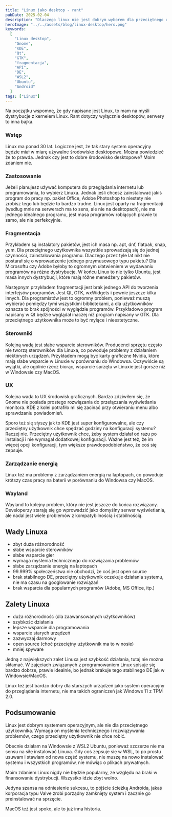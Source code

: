 ```yaml
---
title: "Linux jako desktop - rant"
pubDate: 2025-02-04
description: "Dlaczego linux nie jest dobrym wyborem dla przeciętnego użytkownika."
heroImage: "../../assets/blog/linux-desktop/hero.png"
keywords:
  [
    "Linux desktop",
    "Gnome",
    "KDE",
    "Qt",
    "GTK",
    "fragmentacja",
    "API",
    "DE",
    "WSL2",
    "Ubuntu",
    "Android"
  ]
tags: ["Linux"]
---
```



Na początku wspomnę, że gdy napisane jest Linux, to mam na myśli dystrybucje z kernelem Linux.
Rant dotyczy wyłącznie desktopów, serwery to inna bajka. 

### Wstęp
Linux ma ponad 30 lat. Logiczne jest, że tak stary system operacyjny będzie miał w miarę używalne środowisko desktopowe. Można powiedzieć że to prawda. Jednak czy jest to dobre środowisko desktopowe? Moim zdaniem nie.

### Zastosowanie
Jeżeli planujesz używać komputera do przeglądania internetu lub programowania, to wybierz Linuxa. Jednak jeśli chcesz zainstalować jakiś program do pracy np. pakiet Office, Adobe Photoshop to niestety nie zrobisz tego lub będzie to bardzo trudne.
Linux jest oparty na fragmentacji (według mnie na serwerach ma to sens, ale nie na desktopach), nie ma jednego idealnego programu, jest masa programów robiących prawie to samo, ale nie perfekcyjnie. 

### Fragmentacja
Przykładem są instalatory pakietów, jest ich masa np. apt, dnf, flatpak, snap, yum. Dla przeciętnego użytkownika wszystkie sprowadzają się do jednej czynności, zainstalowania programu. Dlaczego przez tyle lat nikt nie postarał się o wprowadzenie jednego przymusowego typu pakietu? Dla Microsoftu czy Adobe byłoby to ogromnym ułatwieniem w wydawaniu programów na różne dystrybucje. W końcu Linux to nie tylko Ubuntu, jest masa innych dystrybucji, które mają różne menedżery pakietów.

Następnym przykładem fragmentacji jest brak jednego API do tworzenia interfejsów programów. Jest Qt, GTK, wxWidgets i pewnie jeszcze kilka innych. Dla programistów jest to ogromny problem, ponieważ muszą wybierać pomiędzy tymi wszystkimi bibliotekami, a dla użytkowników oznacza to brak spójności w wyglądzie programów. Przykładowo program napisany w Qt będzie wyglądał inaczej niż program napisany w GTK. Dla przeciętnego użytkownika może to być mylące i nieestetyczne.

### Sterowniki
Kolejną wadą jest słabe wsparcie sterowników. Producenci sprzętu często nie tworzą sterowników dla Linuxa, co powoduje problemy z działaniem niektórych urządzeń. Przykładem mogą być karty graficzne Nvidia, które mają słabe wsparcie w Linuxie w porównaniu do Windowsa. Oczywiście są wyjątki, ale ogólnie rzecz biorąc, wsparcie sprzętu w Linuxie jest gorsze niż w Windowsie czy MacOS.

### UX
Kolejna wada to UX środowisk graficznych. Bardzo zdziwiłem się, że Gnome nie posiada prostego rozwiązania do przełączania wyświetlania monitora. KDE z kolei potrafiło mi się zacinać przy otwieraniu menu albo sprawdzaniu powiadomień.

Sporo też się słyszy jak to KDE jest super konfigurowalne, ale czy przeciętny użytkownik chce spędzać godziny na konfiguracji systemu? Raczej nie. Przeciętny użytkownik chce, żeby system działał od razu po instalacji i nie wymagał dodatkowej konfiguracji. Ważne jest też, że im więcej opcji konfiguracji, tym większe prawdopodobieństwo, że coś się zepsuje.

### Zarządzanie energią
Linux też ma problemy z zarządzaniem energią na laptopach, co powoduje krótszy czas pracy na baterii w porównaniu do Windowsa czy MacOS.

### Wayland
Wayland to kolejny problem, który nie jest jeszcze do końca rozwiązany. Developerzy starają się go wprowadzić jako domyślny serwer wyświetlania, ale nadal jest wiele problemów z kompatybilnością i stabilnością.

## Wady Linuxa

- zbyt duża różnorodność
- słabe wsparcie sterowników
- słabe wsparcie gier
- wymaga myślenia technicznego do rozwiązania problemów
- słabe zarządzanie energią na laptopach
- 99.999% społeczeństwa nie obchodzi, że coś jest open source
- brak stabilnego DE, przeciętny użytkownik oczekuje działania systemu, nie ma czasu na googlowanie rozwiązań
- brak wsparcia dla popularnych programów (Adobe, MS Office, itp.)

## Zalety Linuxa

- duża różnorodność (dla zaawansowanych użytkowników)
- szybkość działania
- lepsze wsparcie dla programowania
- wsparcie starych urządzeń
- zazwyczaj darmowy
- open source (choć przeciętny użytkownik ma to w nosie)
- mniej spyware

Jedną z największych zalet Linuxa jest szybkość działania, tutaj nie można skłamać.
W zajęciach związanych z programowaniem Linux spisuje się bardzo dobrze, prawie idealnie, bo jednak brakuje tego stabilnego DE jak w Windowsie/MacOS.

Linux też jest bardzo dobry dla starszych urządzeń jako system operacyjny do przeglądania internetu, nie ma takich ograniczeń jak Windows 11 z TPM 2.0.

## Podsumowanie
Linux jest dobrym systemem operacyjnym, ale nie dla przeciętnego użytkownika. Wymaga on myślenia technicznego i rozwiązywania problemów, czego przeciętny użytkownik nie chce robić.

Obecnie działam na Windowsie z WSL2 Ubuntu, ponieważ szczerze nie ma sensu na siłę instalować Linuxa. Gdy coś zepsuje się w WSL, to po prostu usuwam i stawiam od nowa część systemu, nie muszę na nowo instalować systemu i wszystkich programów, nie mówiąc o plikach prywatnych. 

Moim zdaniem Linux nigdy nie będzie popularny, ze względu na braki w finansowaniu dystrybucji. Wszystko idzie zbyt wolno. 

Jedyna szansa na odniesienie sukcesu, to pójście ścieżką Androida, jakaś korporacja typu Valve zrobi porządny zamknięty system i zacznie go preinstalować na sprzęcie.

MacOS też jest spoko, ale to już inna historia.